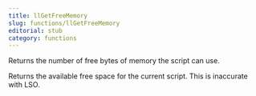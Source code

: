 ```yaml
---
title: llGetFreeMemory
slug: functions/llGetFreeMemory
editorial: stub
category: functions
---
```


<LSLFunction
	name="llGetFreeMemory"
	returnType="integer"
/>

Returns the number of free bytes of memory the script can use.

Returns the available free space for the current script. This is inaccurate with LSO.
